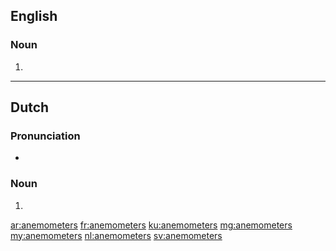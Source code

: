 ==English==

===Noun===
{{head|en|plural}}

# {{plural of|anemometer|lang=en}}

----

==Dutch==

===Pronunciation===
* {{audio|Nl-anemometers.ogg|Audio}}

===Noun===
{{head|nl}}

# {{nl-noun form of|pl|anemometer}}

[[ar:anemometers]]
[[fr:anemometers]]
[[ku:anemometers]]
[[mg:anemometers]]
[[my:anemometers]]
[[nl:anemometers]]
[[sv:anemometers]]